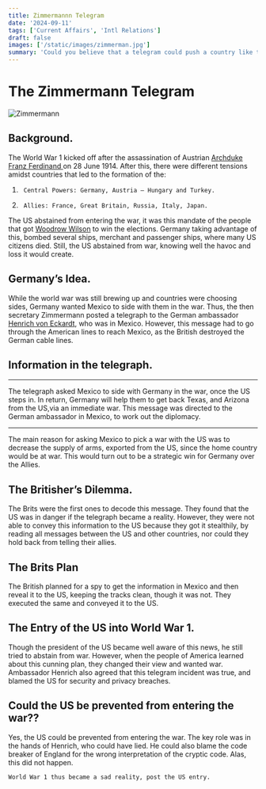 ```yaml
---
title: Zimmermannn Telegram
date: '2024-09-11'
tags: ['Current Affairs', 'Intl Relations']
draft: false
images: ['/static/images/zimmerman.jpg']
summary: 'Could you believe that a telegram could push a country like the US into a world war? Read the case of Zimmermann’s telegraph.'
---
```


# The Zimmermann Telegram

![Zimmermann](/static/images/zimmerman.jpg)

## Background.

The World War 1 kicked off after the assassination of Austrian [Archduke Franz Ferdinand ](https://en.wikipedia.org/wiki/Archduke_Franz_Ferdinand_of_Austria) on 28 June 1914. After this, there were different tensions amidst countries that led to the formation of the:

1.      Central Powers: Germany, Austria – Hungary and Turkey.
2.      Allies: France, Great Britain, Russia, Italy, Japan.

The US abstained from entering the war, it was this mandate of the people that got [Woodrow Wilson](https://en.wikipedia.org/wiki/Woodrow_Wilson) to win the elections. Germany taking advantage of this, bombed several ships, merchant and passenger ships, where many US citizens died. Still, the US abstained from war, knowing well the havoc and loss it would create.

## Germany’s Idea.

While the world war was still brewing up and countries were choosing sides, Germany wanted Mexico to side with them in the war. Thus, the then secretary Zimmermann posted a telegraph to the German ambassador [Henrich von Eckardt](https://en.wikipedia.org/wiki/Heinrich_von_Eckardt), who was in Mexico. However, this message had to go through the American lines to reach Mexico, as the British destroyed the German cable lines.

## Information in the telegraph.

---

The telegraph asked Mexico to side with Germany in the war, once the US steps in.
In return, Germany will help them to get back Texas, and Arizona from the US,via an immediate war.
This message was directed to the German ambassador in Mexico, to work out the diplomacy.

---

The main reason for asking Mexico to pick a war with the US was to decrease the supply of arms, exported from the US,
since the home country would be at war. This would turn out to be a strategic win for Germany over the Allies.

## The Britisher’s Dilemma.

The Brits were the first ones to decode this message. They found that the US was in danger if the telegraph became a reality. However, they were not able to convey this information to the US because they got it stealthily, by reading all messages between the US and other countries, nor could they hold back from telling their allies.

## The Brits Plan

The British planned for a spy to get the information in Mexico and then reveal it to the US, keeping the tracks clean, though it was not. They executed the same and conveyed it to the US.

## The Entry of the US into World War 1.

Though the president of the US became well aware of this news, he still tried to abstain from war. However, when the people of America learned about this cunning plan, they changed their view and wanted war. Ambassador Henrich also agreed that this telegram incident was true, and blamed the US for security and privacy breaches.

## Could the US be prevented from entering the war??

Yes, the US could be prevented from entering the war. The key role was in the hands of Henrich, who could have lied. He could also blame the code breaker of England for the wrong interpretation of the cryptic code. Alas, this did not happen.

`World War 1 thus became a sad reality, post the US entry.`
